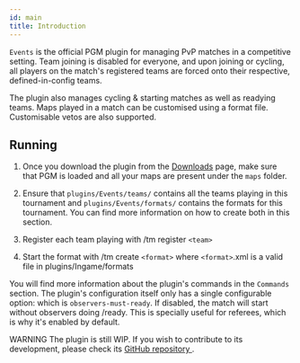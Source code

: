 ```yaml
---
id: main
title: Introduction
---
```


`Events` is the official PGM plugin for managing PvP matches in a competitive setting. Team joining is disabled for everyone, and upon joining or cycling, all players on the match's registered teams are forced onto their respective, defined-in-config teams.

The plugin also manages cycling & starting matches as well as readying teams. Maps played in a match can be customised using a format file. Customisable vetos are also supported.

## Running

1. Once you download the plugin from the [Downloads](/downloads) page, make sure that PGM is loaded and all your maps are present under the `maps` folder.

2. Ensure that `plugins/Events/teams/` contains all the teams playing in this tournament and `plugins/Events/formats/` contains the formats for this tournament. You can find more information on how to create both in this section.

3. Register each team playing with /tm register `<team>`

4. Start the format with /tm create `<format>` where `<format>`.xml is a valid file in plugins/Ingame/formats

You will find more information about the plugin's commands in the `Commands` section. The plugin's configuration itself only has a single configurable option: which is `observers-must-ready`. If disabled, the match will start without observers doing /ready. This is specially useful for referees, which is why it's enabled by default.

<span className="badge badge--danger">WARNING</span> The plugin is still WIP. If
you wish to contribute to its development, please check its <a href="https://github.com/PGMDev/Events">
  GitHub repository
</a>
.
